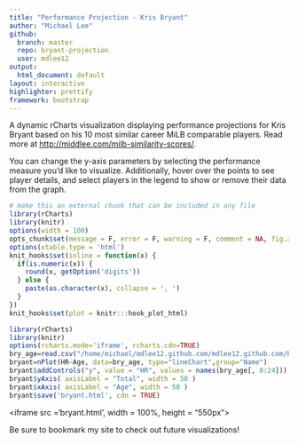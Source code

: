 ```yaml
---
title: "Performance Projection - Kris Bryant"
author: "Michael Lee"
github:
  branch: master
  repo: bryant-projection
  user: mdlee12
output:
  html_document: default
layout: interactive
highlighter: prettify
framework: bootstrap
---
```


A dynamic rCharts visualization displaying performance projections for Kris Bryant based on his 10 most similar career MiLB comparable players. Read more at <http://middlee.com/milb-similarity-scores/>.

You can change the y-axis parameters by selecting the performance measure you'd like to visualize. Additionally, hover over the points to see player details, and select players in the legend to show or remove their data from the graph.


```r
# make this an external chunk that can be included in any file
library(rCharts)
library(knitr)
options(width = 100)
opts_chunk$set(message = F, error = F, warning = F, comment = NA, fig.align = 'center', tidy = F, fig.path = "/home/michael/mdlee12.github.com/mdlee12.github.com/_posts/")
options(xtable.type = 'html')
knit_hooks$set(inline = function(x) {
  if(is.numeric(x)) {
    round(x, getOption('digits'))
  } else {
    paste(as.character(x), collapse = ', ')
  }
})
knit_hooks$set(plot = knitr:::hook_plot_html)
```

```r
library(rCharts)
library(knitr)
options(rcharts.mode='iframe', rcharts.cdn=TRUE)
bry_age=read.csv("/home/michael/mdlee12.github.com/mdlee12.github.com/bry_age.csv")
bryant=nPlot(HR~Age, data=bry_age, type="lineChart",group="Name")
bryant$addControls("y", value = "HR", values = names(bry_age[, 8:24]))
bryant$yAxis( axisLabel = "Total", width = 50 )
bryant$xAxis( axisLabel = "Age", width = 50 )
bryant$save('bryant.html', cdn = TRUE)
```
<iframe src ='bryant.html', width = 100%, height = "550px"></iframe>

Be sure to bookmark my site to check out future visualizations!
